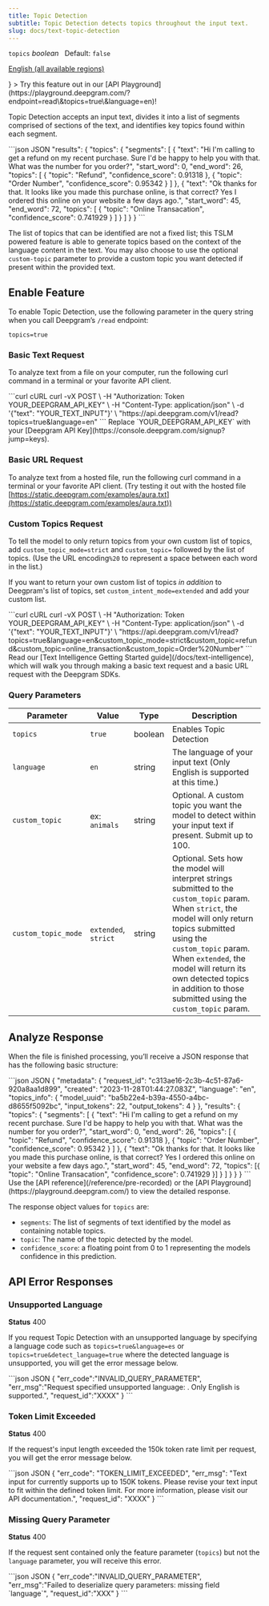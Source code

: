 ```yaml
---
title: Topic Detection
subtitle: Topic Detection detects topics throughout the input text.
slug: docs/text-topic-detection
---
```



`topics` *boolean*   Default: `false`

[English (all available regions)](/docs/models-languages-overview)

<div class="api-playground-call">
<Info
  icon={<img src="https://res.cloudinary.com/deepgram/image/upload/v1717523786/devex/codey-greeting_rekqe1.svg" alt="Deepgram API Playground"/>}
>
  Try this feature out in our [API Playground](https://playground.deepgram.com/?endpoint=read\&topics=true\&language=en)!
</Info>
</div>

Topic Detection accepts an input text, divides it into a list of segments comprised of sections of the text, and identifies key topics found within each segment.

<CodeGroup>
  ```json JSON
   "results": {
      "topics": {
        "segments": [
          {
            "text": "Hi I'm calling to get a refund on my recent purchase. Sure I'd be happy to help you with that. What was the number for you order?",
            "start_word": 0,
            "end_word": 26,
            "topics": [
              { "topic": "Refund", "confidence_score": 0.91318 },
              { "topic": "Order Number", "confidence_score": 0.95342 }
            ]
          },
          {
            "text": "Ok thanks for that. It looks like you made this purchase online, is that correct? Yes I ordered this online on your website a few days ago.",
            "start_word": 45,
            "end_word": 72,
            "topics": [
              { 
                "topic": "Online Transacation", "confidence_score": 0.741929 
              }
            ]
          }
        ]
      }
    }
  ```
</CodeGroup>

The list of topics that can be identified are not a fixed list; this TSLM powered feature is able to generate topics based on the context of the language content in the text. You may also choose to use the optional `custom-topic` parameter to provide a custom topic you want detected if present within the provided text.

## Enable Feature

To enable Topic Detection, use the following parameter in the query string when you call Deepgram’s `/read` endpoint:

`topics=true`

### Basic Text Request

To analyze text from a file on your computer, run the following curl command in a terminal or your favorite API client.

<CodeGroup>
  ```curl cURL
  curl -vX POST \
   -H "Authorization: Token YOUR_DEEPGRAM_API_KEY" \
   -H "Content-Type: application/json" \
   -d '{"text": "YOUR_TEXT_INPUT"}' \
   "https://api.deepgram.com/v1/read?topics=true&language=en"
  ```
</CodeGroup>

<Warning>
  Replace `YOUR_DEEPGRAM_API_KEY` with your [Deepgram API Key](https://console.deepgram.com/signup?jump=keys).
</Warning>

### Basic URL Request

To analyze text from a hosted file, run the following curl command in a terminal or your favorite API client. (Try testing it out with the hosted file [https://static.deepgram.com/examples/aura.txt](https://static.deepgram.com/examples/aura.txt))

### Custom Topics Request

To tell the model to only return topics from your own custom list of topics, add `custom_topic_mode=strict` and `custom_topic=` followed by the list of topics. (Use the URL encoding`%20` to represent a space between each word in the list.)

If you want to return your own custom list of topics *in addition* to Deegpram's list of topics, set `custom_intent_mode=extended` and add your custom list.

<CodeGroup>
  ```curl cURL
  curl -vX POST \
   -H "Authorization: Token YOUR_DEEPGRAM_API_KEY" \
   -H "Content-Type: application/json" \
   -d '{"text": "YOUR_TEXT_INPUT"}' \
   "https://api.deepgram.com/v1/read?topics=true&language=en&custom_topic_mode=strict&custom_topic=refund&custom_topic=online_transaction&custom_topic=Order%20Number"
  ```
</CodeGroup>

<Info>
  Read our [Text Intelligence Getting Started guide](/docs/text-intelligence), which will walk you through making a basic text request and a basic URL request with the Deepgram SDKs.
</Info>

### Query Parameters

| Parameter           | Value                | Type    | Description                                                                                                                                                                                                                                                                                                         |
| ------------------- | -------------------- | ------- | ------------------------------------------------------------------------------------------------------------------------------------------------------------------------------------------------------------------------------------------------------------------------------------------------------------------- |
| `topics`            | `true`               | boolean | Enables Topic Detection                                                                                                                                                                                                                                                                                             |
| `language`          | `en`                 | string  | The language of your input text (Only English is supported at this time.)                                                                                                                                                                                                                                           |
| `custom_topic`      | ex: `animals`        | string  | Optional. A custom topic you want the model to detect within your input text if present. Submit up to 100.                                                                                                                                                                                                          |
| `custom_topic_mode` | `extended`, `strict` | string  | Optional. Sets how the model will interpret strings submitted to the `custom_topic` param. When `strict`, the model will only return topics submitted using the `custom_topic` param. When `extended`, the model will return its own detected topics in addition to those submitted using the `custom_topic` param. |

## Analyze Response

When the file is finished processing, you’ll receive a JSON response that has the following basic structure:

<CodeGroup>
  ```json JSON
  {
    "metadata": {
      "request_id": "c313ae16-2c3b-4c51-87a6-920a8aa1d899",
      "created": "2023-11-28T01:44:27.083Z",
      "language": "en",
      "topics_info": {
        "model_uuid": "ba5b22e4-b39a-4550-a4bc-d8655f5092bc",
        "input_tokens": 22,
        "output_tokens": 4
      }
    },
    "results": {
      "topics": {
        "segments": [
          {
            "text": "Hi I'm calling to get a refund on my recent purchase. Sure I'd be happy to help you with that. What was the number for you order?",
            "start_word": 0,
            "end_word": 26,
            "topics": [
              { "topic": "Refund", "confidence_score": 0.91318 },
              { "topic": "Order Number", "confidence_score": 0.95342 }
            ]
          },
          {
            "text": "Ok thanks for that. It looks like you made this purchase online, is that correct? Yes I ordered this online on your website a few days ago.",
            "start_word": 45,
            "end_word": 72,
            "topics": [{ "topic": "Online Transacation", "confidence_score": 0.741929 }]
          }
        ]
      }
    }
  }
  ```
</CodeGroup>

<Info>
  Use the [API reference](/reference/pre-recorded) or the [API Playground](https://playground.deepgram.com/) to view the detailed response.
</Info>

The response object values for `topics` are:

* `segments`: The list of segments of text identified by the model as containing notable topics.
* `topic`: The name of the topic detected by the model.
* `confidence_score`: a floating point from 0 to 1 representing the models confidence in this prediction.

## API Error Responses

### Unsupported Language

**Status** 400

If you request Topic Detection with an unsupported language by specifying a language code such as `topics=true&language=es` or `topics=true&detect_language=true` where the detected language is unsupported, you will get the error message below.

<CodeGroup>
  ```json JSON
  {
    "err_code":"INVALID_QUERY_PARAMETER",
    "err_msg":"Request specified unsupported language: <language_name>. Only English is supported.",
    "request_id":"XXXX"
  }
  ```
</CodeGroup>

### Token Limit Exceeded

**Status** 400

If the request's input length exceeded the 150k token rate limit per request, you will get the error message below.

<CodeGroup>
  ```json JSON
  {
    "err_code": "TOKEN_LIMIT_EXCEEDED",
    "err_msg": "Text input for <api_name> currently supports up to 150K tokens. Please revise your text input to fit within the defined token limit. For more information, please visit our API documentation.",
    "request_id": "XXXX"
  }
  ```
</CodeGroup>

### Missing Query Parameter

**Status** 400

If the request sent contained only the feature parameter (`topics`) but not the `language` parameter, you will receive this error.

<CodeGroup>
  ```json JSON
  {
    "err_code":"INVALID_QUERY_PARAMETER",
    "err_msg":"Failed to deserialize query parameters: missing field `language`",
    "request_id":"XXX"
  }
  ```
</CodeGroup>
